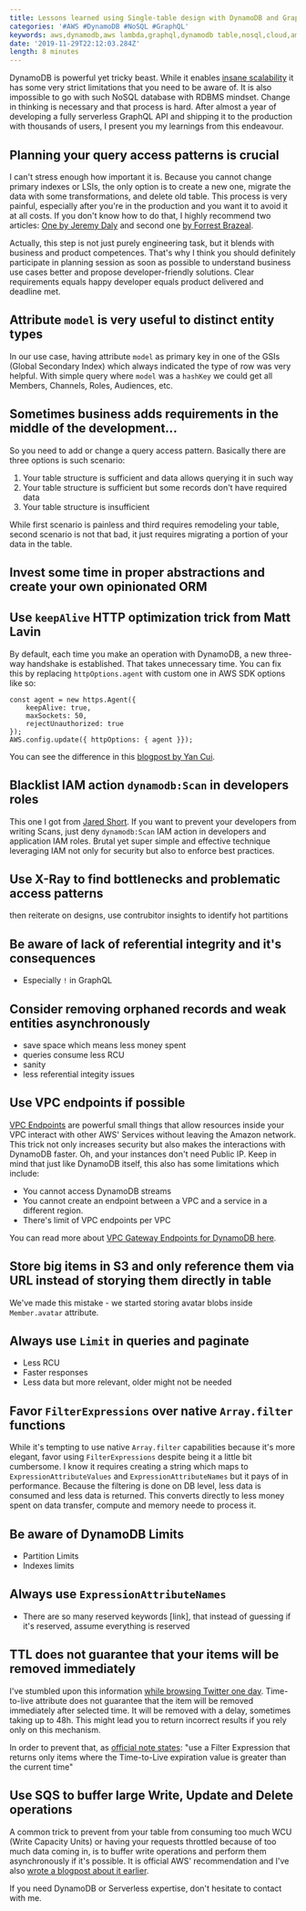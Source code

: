 ```yaml
---
title: Lessons learned using Single-table design with DynamoDB and GraphQL in production
categories: '#AWS #DynamoDB #NoSQL #GraphQL'
keywords: aws,dynamodb,aws lambda,graphql,dynamodb table,nosql,cloud,amazon web services,dynamodb with graphql,serverless dynamodb
date: '2019-11-29T22:12:03.284Z'
length: 8 minutes
---
```


DynamoDB is powerful yet tricky beast. While it enables [insane scalability](https://aws.amazon.com/blogs/aws/amazon-prime-day-2019-powered-by-aws/) it has some very strict limitations that you need to be aware of. It is also impossible to go with such NoSQL database with RDBMS mindset. Change in thinking is necessary and that process is hard. After almost a year of developing a fully serverless GraphQL API and shipping it to the production with thousands of users, I present you my learnings from this endeavour.

## Planning your query access patterns is crucial

I can't stress enough how important it is. Because you cannot change primary indexes or LSIs, the only option is to create a new one, migrate the data with some transformations, and delete old table. This process is very painful, especially after you're in the production and you want it to avoid it at all costs. If you don't know how to do that, I highly recommend two articles: [One by Jeremy Daly](https://www.jeremydaly.com/how-to-switch-from-rdbms-to-dynamodb-in-20-easy-steps/) and second one [by Forrest Brazeal](https://www.trek10.com/blog/dynamodb-single-table-relational-modeling/).

Actually, this step is not just purely engineering task, but it blends with business and product competences. That's why I think you should definitely participate in planning session as soon as possible to understand business use cases better and propose developer-friendly solutions. Clear requirements equals happy developer equals product delivered and deadline met.

## Attribute `model` is very useful to distinct entity types

In our use case, having attribute `model` as primary key in one of the GSIs (Global Secondary Index) which always indicated the type of row was very helpful. With simple query where `model` was a `hashKey` we could get all Members, Channels, Roles, Audiences, etc.

## Sometimes business adds requirements in the middle of the development...

So you need to add or change a query access pattern. Basically there are three options is such scenario:

1. Your table structure is sufficient and data allows querying it in such way
2. Your table structure is sufficient but some records don't have required data
3. Your table structure is insufficient

While first scenario is painless and third requires remodeling your table, second scenario is not that bad, it just requires migrating a portion of your data in the table.

## Invest some time in proper abstractions and create your own opinionated ORM

## Use `keepAlive` HTTP optimization trick from Matt Lavin

By default, each time you make an operation with DynamoDB, a new three-way handshake is established. That takes unnecessary time. You can fix this by replacing `httpOptions.agent` with custom one in AWS SDK options like so:

```
const agent = new https.Agent({
    keepAlive: true,
    maxSockets: 50,
    rejectUnauthorized: true
});
AWS.config.update({ httpOptions: { agent }});
```

You can see the difference in this [blogpost by Yan Cui](https://theburningmonk.com/2019/02/lambda-optimization-tip-enable-http-keep-alive/).

## Blacklist IAM action `dynamodb:Scan` in developers roles

This one I got from [Jared Short](https://twitter.com/ShortJared/status/1184028703862472704). If you want to prevent your developers from writing Scans, just deny `dynamodb:Scan` IAM action in developers and application IAM roles. Brutal yet super simple and effective technique leveraging IAM not only for security but also to enforce best practices.

## Use X-Ray to find bottlenecks and problematic access patterns

then reiterate on designs, use contrubitor insights to identify hot partitions

## Be aware of lack of referential integrity and it's consequences

- Especially `!` in GraphQL

## Consider removing orphaned records and weak entities asynchronously

- save space which means less money spent
- queries consume less RCU
- sanity
- less referential integity issues

## Use VPC endpoints if possible

[VPC Endpoints](https://docs.aws.amazon.com/vpc/latest/userguide/vpc-endpoints.html) are powerful small things that allow resources inside your VPC interact with other AWS' Services without leaving the Amazon network. This trick not only increases security but also makes the interactions with DynamoDB faster. Oh, and your instances don't need Public IP. Keep in mind that just like DynamoDB itself, this also has some limitations which include:

- You cannot access DynamoDB streams
- You cannot create an endpoint between a VPC and a service in a different region.
- There's limit of VPC endpoints per VPC

You can read more about [VPC Gateway Endpoints for DynamoDB here](https://docs.aws.amazon.com/vpc/latest/userguide/vpc-endpoints-ddb.html).

## Store big items in S3 and only reference them via URL instead of storying them directly in table

We've made this mistake - we started storing avatar blobs inside `Member.avatar` attribute.

## Always use `Limit` in queries and paginate

- Less RCU
- Faster responses
- Less data but more relevant, older might not be needed

## Favor `FilterExpressions` over native `Array.filter` functions

While it's tempting to use native `Array.filter` capabilities because it's more elegant, favor using `FilterExpressions` despite being it a little bit cumbersome. I know it requires creating a string which maps to `ExpressionAttributeValues` and `ExpressionAttributeNames` but it pays of in performance. Because the filtering is done on DB level, less data is consumed and less data is returned. This converts directly to less money spent on data transfer, compute and memory neede to process it.

## Be aware of DynamoDB Limits

- Partition Limits
- Indexes limits

## Always use `ExpressionAttributeNames`

- There are so many reserved keywords [link], that instead of guessing if it's reserved, assume everything is reserved

## TTL does not guarantee that your items will be removed immediately

I've stumbled upon this information [while browsing Twitter one day](https://twitter.com/prestomation/status/1146473166228692998). Time-to-live attribute does not guarantee that the item will be removed immediately after selected time. It will be removed with a delay, sometimes taking up to 48h. This might lead you to return incorrect results if you rely only on this mechanism.

In order to prevent that, as [official note states](https://docs.aws.amazon.com/amazondynamodb/latest/developerguide/howitworks-ttl.html): "use a Filter Expression that returns only items where the Time-to-Live expiration value is greater than the current time"

## Use SQS to buffer large Write, Update and Delete operations

A common trick to prevent from your table from consuming too much WCU (Write Capacity Units) or having your requests throttled because of too much data coming in, is to buffer write operations and perform them asynchronously if it's possible. It is official AWS' recommendation and I've also [wrote a blogpost about it earlier](https://servicefull.cloud/blog/dynamodb-mass-update/).

If you need DynamoDB or Serverless expertise, don't hesitate to contact with me.
